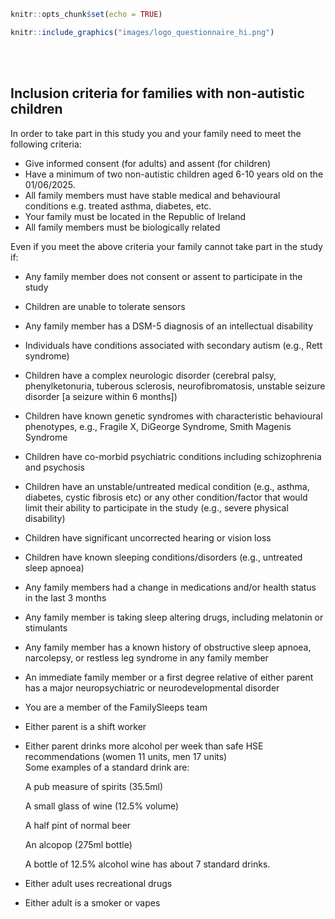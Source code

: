 ```r
knitr::opts_chunk$set(echo = TRUE)
```
```r
knitr::include_graphics("images/logo_questionnaire_hi.png")
```

<br><br> <!-- Add two line breaks -->


##  Inclusion criteria for families with non-autistic children
 
In order to take part in this study you and your family need to meet the following criteria:

* Give informed consent (for adults) and assent (for children) 
* Have a minimum of two non-autistic children aged 6-10 years old on the 01/06/2025.  
* All family members must have stable medical and behavioural conditions e.g. treated asthma, diabetes, etc.  
* Your family must be located in the Republic of Ireland  
* All family members must be biologically related 

Even if you meet the above criteria your family cannot take part in the study if:

* Any family member does not consent or assent to participate in the study 
* Children are unable to tolerate sensors  
* Any family member has a DSM-5 diagnosis of an intellectual disability  
* Individuals have conditions associated with secondary autism (e.g., Rett syndrome)  
* Children have a complex neurologic disorder (cerebral palsy, phenylketonuria, tuberous sclerosis, neurofibromatosis, unstable seizure disorder [a seizure within 6 months])  
* Children have known genetic syndromes with characteristic behavioural phenotypes, e.g., Fragile X, DiGeorge Syndrome, Smith Magenis Syndrome   
* Children have co-morbid psychiatric conditions including schizophrenia and psychosis 
* Children have an unstable/untreated medical condition (e.g., asthma, diabetes, cystic fibrosis etc) or any other condition/factor that would limit their ability to participate in the study (e.g., severe physical disability)  
* Children have significant uncorrected hearing or vision loss 
* Children have known sleeping conditions/disorders (e.g., untreated sleep apnoea) 
* Any family members had a change in medications and/or health status in the last 3 months 
* Any family member is taking sleep altering drugs, including melatonin or stimulants 
* Any family member has a known history of obstructive sleep apnoea, narcolepsy, or restless leg syndrome in any family member    
* An immediate family member or a first degree relative of either parent has a major neuropsychiatric or neurodevelopmental disorder   
* You are a member of the FamilySleeps team 
* Either parent is a shift worker 
* Either parent drinks more alcohol per week than safe HSE recommendations (women 11 units, men 17 units)  
Some examples of a standard drink are: 

  A pub measure of spirits (35.5ml) 
  
  A small glass of wine (12.5% volume) 
  
  A half pint of normal beer 
  
  An alcopop (275ml bottle) 
  
  A bottle of 12.5% alcohol wine has about 7 standard drinks. 
* Either adult uses recreational drugs  
* Either adult is a smoker or vapes


